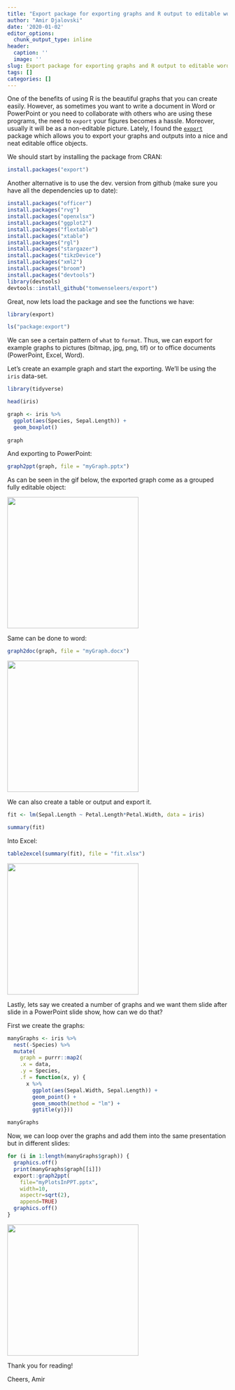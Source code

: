 ```yaml
---
title: "Export package for exporting graphs and R output to editable word, powerpoint and office documents"
author: "Amir Djalovski"
date: '2020-01-02'
editor_options:
  chunk_output_type: inline
header:
  caption: ''
  image: ''
slug: Export package for exporting graphs and R output to editable word, powerpoint and office documents
tags: []
categories: []
---
```


One of the benefits of using R is the beautiful graphs that you can create easily. However, as sometimes you want to write a document in Word or PowerPoint or you need to collaborate with others who are using these programs, the need to `export` your figures becomes a hassle. Moreover, usually it will be as a non-editable picture. Lately, I found the [`export`](https://github.com/tomwenseleers/export) package which allows you to export your graphs and outputs into a nice and neat editable office objects. 

We should start by installing the package from CRAN: 
```r
install.packages("export")
```

Another alternative is to use the dev. version from github (make sure you have all the dependencies up to date):
```r
install.packages("officer")
install.packages("rvg")
install.packages("openxlsx")
install.packages("ggplot2")
install.packages("flextable")
install.packages("xtable")
install.packages("rgl")
install.packages("stargazer")
install.packages("tikzDevice")
install.packages("xml2")
install.packages("broom")
install.packages("devtools")
library(devtools)
devtools::install_github("tomwenseleers/export")
```

Great, now lets load the package and see the functions we have: 
```r
library(export)

ls("package:export") 

```

We can see a certain pattern of `what` to `format`. Thus, we can export for example graphs to pictures (bitmap, jpg, png, tif) or to office documents (PowerPoint, Excel, Word). 

Let's create an example graph and start the exporting. We'll be using the `iris` data-set. 
```r
library(tidyverse)

head(iris)

graph <- iris %>% 
  ggplot(aes(Species, Sepal.Length)) + 
  geom_boxplot()
  
graph
```

And exporting to PowerPoint: 
```r
graph2ppt(graph, file = "myGraph.pptx")
```

As can be seen in the gif below, the exported graph come as a grouped fully editable object: 

![](https://amirdjv.github.io/static/post/Export_package/graphPPT.gif){width=300px}

Same can be done to word:
```r
graph2doc(graph, file = "myGraph.docx")
```
![](https://amirdjv.github.io/static/post/Export_package/graphDOC.gif){width=300px}

We can also create a table or output and export it.
```r
fit <- lm(Sepal.Length ~ Petal.Length*Petal.Width, data = iris)

summary(fit)
```

Into Excel:
```r
table2excel(summary(fit), file = "fit.xlsx")
```
![](https://amirdjv.github.io/static/post/Export_package/fitXLSX.gif){width=300px}

Lastly, lets say we created a number of graphs and we want them slide after slide in a PowerPoint slide show, how can we do that? 

First we create the graphs:
```r
manyGraphs <- iris %>% 
  nest(-Species) %>% 
  mutate(
    graph = purrr::map2(
    .x = data,
    .y = Species, 
    .f = function(x, y) { 
      x %>% 
        ggplot(aes(Sepal.Width, Sepal.Length)) + 
        geom_point() + 
        geom_smooth(method = "lm") + 
        ggtitle(y)}))

manyGraphs
```

Now, we can loop over the graphs and add them into the same presentation but in different slides: 
```r

for (i in 1:length(manyGraphs$graph)) {
  graphics.off()
  print(manyGraphs$graph[[i]])
  export::graph2ppt(
    file="myPlotsInPPT.pptx", 
    width=10,
    aspectr=sqrt(2),
    append=TRUE)
  graphics.off()
}
```

![](https://amirdjv.github.io/static/post/Export_package/graphsPPT.gif){width=300px}

Thank you for reading! 

Cheers, 
Amir




